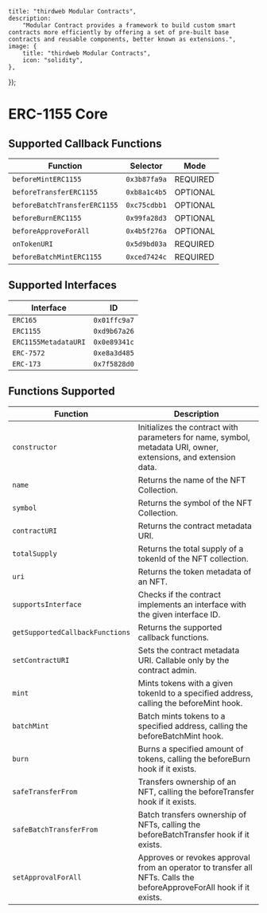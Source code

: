 
    title: "thirdweb Modular Contracts",
    description:
        "Modular Contract provides a framework to build custom smart contracts more efficiently by offering a set of pre-built base contracts and reusable components, better known as extensions.",
    image: {
        title: "thirdweb Modular Contracts",
        icon: "solidity",
    },
});

# ERC-1155 Core

## Supported Callback Functions

| Function             | Selector    | Mode      |
|----------------------|-------------|-----------|
| `beforeMintERC1155`  | `0x3b87fa9a`| REQUIRED  |
| `beforeTransferERC1155` | `0xb8a1c4b5`| OPTIONAL  |
| `beforeBatchTransferERC1155` | `0xc75cdbb1`| OPTIONAL  |
| `beforeBurnERC1155`  | `0x99fa28d3`| OPTIONAL  |
| `beforeApproveForAll`| `0x4b5f276a`| OPTIONAL  |
| `onTokenURI`         | `0x5d9bd03a`| REQUIRED  |
| `beforeBatchMintERC1155` | `0xced7424c`| REQUIRED  |

## Supported Interfaces

| Interface        | ID          |
|------------------|-------------|
| `ERC165`         | `0x01ffc9a7`|
| `ERC1155`        | `0xd9b67a26`|
| `ERC1155MetadataURI` | `0x0e89341c`|
| `ERC-7572`       | `0xe8a3d485`|
| `ERC-173`        | `0x7f5828d0`|

## Functions Supported

| Function                | Description                                                                 |
|-------------------------|-----------------------------------------------------------------------------|
| `constructor`           | Initializes the contract with parameters for name, symbol, metadata URI, owner, extensions, and extension data. |
| `name`                  | Returns the name of the NFT Collection.                                      |
| `symbol`                | Returns the symbol of the NFT Collection.                                    |
| `contractURI`           | Returns the contract metadata URI.                                          |
| `totalSupply`           | Returns the total supply of a tokenId of the NFT collection.                 |
| `uri`                   | Returns the token metadata of an NFT.                                        |
| `supportsInterface`     | Checks if the contract implements an interface with the given interface ID. |
| `getSupportedCallbackFunctions` | Returns the supported callback functions.                      |
| `setContractURI`        | Sets the contract metadata URI. Callable only by the contract admin.        |
| `mint`                  | Mints tokens with a given tokenId to a specified address, calling the beforeMint hook. |
| `batchMint`             | Batch mints tokens to a specified address, calling the beforeBatchMint hook. |
| `burn`                  | Burns a specified amount of tokens, calling the beforeBurn hook if it exists.|
| `safeTransferFrom`      | Transfers ownership of an NFT, calling the beforeTransfer hook if it exists.|
| `safeBatchTransferFrom` | Batch transfers ownership of NFTs, calling the beforeBatchTransfer hook if it exists. |
| `setApprovalForAll`     | Approves or revokes approval from an operator to transfer all NFTs. Calls the beforeApproveForAll hook if it exists. |


